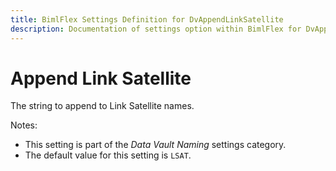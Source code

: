 ---
title: BimlFlex Settings Definition for DvAppendLinkSatellite
description: Documentation of settings option within BimlFlex for DvAppendLinkSatellite
---
<head>
  <meta name="varigenceProduct" content="BimlFlex"></meta>
  <meta name="varigenceArticleType" content="Reference"></meta>
</head>


# Append Link Satellite

The string to append to Link Satellite names.

Notes:

* This setting is part of the *Data Vault Naming* settings category.
* The default value for this setting is `LSAT`.
